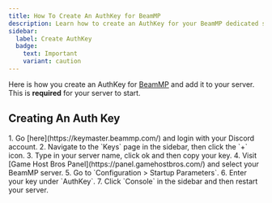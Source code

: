 ```yaml
---
title: How To Create An AuthKey for BeamMP
description: Learn how to create an AuthKey for your BeamMP dedicated server.
sidebar:
  label: Create AuthKey
  badge:
    text: Important
    variant: caution
---
```


Here is how you create an AuthKey for [BeamMP](https://www.gamehostbros.com/beammp-server-hosting/) and add it to your server. This is **required** for your server to start.

## Creating An Auth Key

<Steps>
1. Go [here](https://keymaster.beammp.com/) and login with your Discord account.
2. Navigate to the `Keys` page in the sidebar, then click the `+` icon.
3. Type in your server name, click ok and then copy your key.
4. Visit [Game Host Bros Panel](https://panel.gamehostbros.com/) and select your BeamMP server.
5. Go to `Configuration > Startup Parameters`.
6. Enter your key under `AuthKey`. 
7. Click `Console` in the sidebar and then restart your server.
</Steps>
